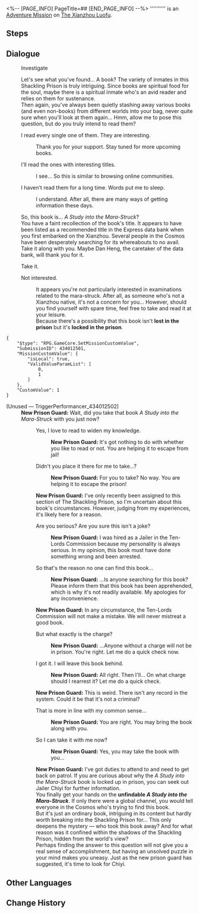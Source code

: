 <%-- [PAGE_INFO]
PageTitle=##
[END_PAGE_INFO] --%>
{{Stub|Dialogue.}}
{{Mission Infobox
|id            = 4340125
|title         = 
|image         = <!--Mission .png-->
|type          = Adventure
|event_name    = 
|chapter       = 
|requirements  = [[Trailblaze Continuance]] ''[[Rogues on the Run]]'' completed
|summary       = <!--official mission summary from Fate's Atlas-->
|characters    = New Prison Guard; Trailblazer
|startLocation = [[The Xianzhou Luofu]] - [[The Shackling Prison]]
|world         = The Xianzhou Luofu
|area          = The Shackling Prison
|prev          = 
|next          = 
|rewards       = Condensed Aether*2; Credit*3,000
}}
'''''''''' is an [[Adventure Mission]] on [[The Xianzhou Luofu]].

==Steps==


<!--
==Gameplay Notes==

--><!--
==Trial Character==

-->
==Dialogue==
{{Stub Dialogue}}

:{{DIcon|?}} Investigate
:Let's see what you've found... A book? The variety of inmates in this Shackling Prison is truly intriguing. Since books are spiritual food for the soul, maybe there is a spiritual inmate who's an avid reader and relies on them for sustenance.
:Then again, you've always been quietly stashing away various books (and even non-books) from different worlds into your bag, never quite sure when you'll look at them again... Hmm, allow me to pose this question, but do you truly intend to read them?
:{{DIcon|Arrow}} I read every single one of them. They are interesting.
::Thank you for your support. Stay tuned for more upcoming books.
:{{DIcon|Arrow}} I'll read the ones with interesting titles.
::I see... So this is similar to browsing online communities.
:{{DIcon|Arrow}} I haven't read them for a long time. Words put me to sleep.
::I understand. After all, there are many ways of getting information these days.
:So, this book is... ''A Study into the Mara-Struck''?
:You have a faint recollection of the book's title. It appears to have been listed as a recommended title in the Express data bank when you first embarked on the Xianzhou. Several people in the Cosmos have been desperately searching for its whereabouts to no avail.
:Take it along with you. Maybe Dan Heng, the caretaker of the data bank, will thank you for it.
:{{DIcon|Arrow}} Take it.
:{{DIcon|Exit}} Not interested.
::It appears you're not particularly interested in examinations related to the mara-struck. After all, as someone who's not a Xianzhou native, it's not a concern for you... However, should you find yourself with spare time, feel free to take and read it at your leisure.
::Because there's a possibility that this book isn't '''lost in the prison''' but it's '''locked in the prison'''.
<pre>{
	"$type": "RPG.GameCore.SetMissionCustomValue",
	"SubmissionID": 434012501,
	"MissionCustomValue": {
		"isLocal": true,
		"ValidValueParamList": [
			0,
			1
		]
	},
	"CustomValue": 1
}</pre>

;(Unused &mdash; TriggerPerformancer_434012502)
:'''New Prison Guard:''' Wait, did you take that book ''A Study into the Mara-Struck'' with you just now?
::{{DIcon|Arrow}} Yes, I love to read to widen my knowledge.
:::'''New Prison Guard:''' It's got nothing to do with whether you like to read or not. You are helping it to escape from jail!
::{{DIcon|Arrow}} Didn't you place it there for me to take...?
:::'''New Prison Guard:''' For you to take? No way. You are helping it to escape the prison!
::'''New Prison Guard:''' I've only recently been assigned to this section of The Shackling Prison, so I'm uncertain about this book's circumstances. However, judging from my experiences, it's likely here for a reason.
::{{DIcon|Arrow}} Are you serious? Are you sure this isn't a joke?
:::'''New Prison Guard:''' I was hired as a Jailer in the Ten-Lords Commission because my personality is always serious. In my opinion, this book must have done something wrong and been arrested.
::{{DIcon|Arrow}} So that's the reason no one can find this book...
:::'''New Prison Guard:''' ...Is anyone searching for this book? Please inform them that this book has been apprehended, which is why it's not readily available. My apologies for any inconvenience.
::'''New Prison Guard:''' In any circumstance, the Ten-Lords Commission will not make a mistake. We will never mistreat a good book.
::{{DIcon|Arrow}} But what exactly is the charge?
:::'''New Prison Guard:''' ...Anyone without a charge will not be in prison. You're right. Let me do a quick check now.
::{{DIcon|Arrow}} I got it. I will leave this book behind.
:::'''New Prison Guard:''' All right. Then I'll... On what charge should I rearrest it? Let me do a quick check.
::'''New Prison Guard:''' This is weird. There isn't any record in the system. Could it be that it's not a criminal?
::{{DIcon|Arrow}} That is more in line with my common sense...
:::'''New Prison Guard:''' You are right. You may bring the book along with you.
::{{DIcon|Arrow}} So I can take it with me now?
:::'''New Prison Guard:''' Yes, you may take the book with you...
::'''New Prison Guard:''' I've got duties to attend to and need to get back on patrol. If you are curious about why the ''A Study into the Mara-Struck'' book is locked up in prison, you can seek out Jailer Chiyi for further information.
::You finally get your hands on the '''unfindable ''A Study into the Mara-Struck'''''. If only there were a global channel, you would tell everyone in the Cosmos who's trying to find this book.
::But it's just an ordinary book, intriguing in its content but hardly worth breaking into the Shackling Prison for... This only deepens the mystery &mdash; who took this book away? And for what reason was it confined within the shadows of the Shackling Prison, hidden from the world's view?
::Perhaps finding the answer to this question will not give you a real sense of accomplishment, but having an unsolved puzzle in your mind makes you uneasy. Just as the new prison guard has suggested, it's time to look for Chiyi.
{{Dialogue End}}

==Other Languages==
{{Other Languages
|en   = 
|zhs  = 
|zht  = 
|ja   = 
|ko   = 
|es   = 
|fr   = 
|ru   = 
|th   = 
|vi   = 
|de   = 
|id   = 
|pt   = 
}}

==Change History==
{{Change History|2.4}}
